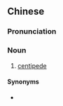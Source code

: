 {{also|红蚣}}
==Chinese==
{{zh-forms|s=红蚣}}

===Pronunciation===
{{zh-pron
|md=è̤ng*ĕ̤ng-gŭng*gĕ̤ng
|md_note=Regressive tone assimilation + progressive rhyme and initial assimilation
|cat=n
}}

===Noun===
{{zh-noun}}

# {{lb|zh|Min Dong}} [[centipede]]

====Synonyms====
* {{zh-l|蜈蚣}}
